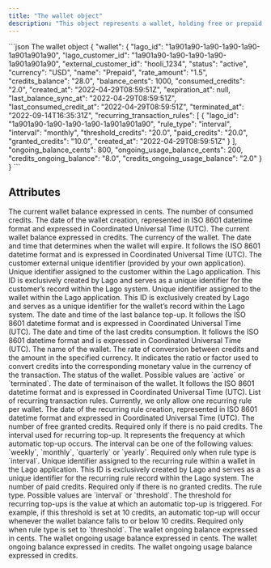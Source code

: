 ```yaml
---
title: "The wallet object"
description: "This object represents a wallet, holding free or prepaid credits."
---
```


<RequestExample>
  ```json The wallet object
  {
    "wallet": {
      "lago_id": "1a901a90-1a90-1a90-1a90-1a901a901a90",
      "lago_customer_id": "1a901a90-1a90-1a90-1a90-1a901a901a90",
      "external_customer_id": "hooli_1234",
      "status": "active",
      "currency": "USD",
      "name": "Prepaid",
      "rate_amount": "1.5",
      "credits_balance": "28.0",
      "balance_cents": 1000,
      "consumed_credits": "2.0",
      "created_at": "2022-04-29T08:59:51Z",
      "expiration_at": null,
      "last_balance_sync_at": "2022-04-29T08:59:51Z",
      "last_consumed_credit_at": "2022-04-29T08:59:51Z",
      "terminated_at": "2022-09-14T16:35:31Z",
      "recurring_transaction_rules": [
        {
          "lago_id": "1a901a90-1a90-1a90-1a90-1a901a901a90",
          "rule_type": "interval",
          "interval": "monthly",
          "threshold_credits": "20.0",
          "paid_credits": "20.0",
          "granted_credits": "10.0",
          "created_at": "2022-04-29T08:59:51Z"
        }
      ],
      "ongoing_balance_cents": 800,
      "ongoing_usage_balance_cents": 200,
      "credits_ongoing_balance": "8.0",
      "credits_ongoing_usage_balance": "2.0"
    }
  }
  ```
</RequestExample>

## Attributes

<ResponseField name="wallet" type="object">
  <Expandable title="object" defaultOpen="true">
    <ResponseField name="balance_cents" type="integer" required>
      The current wallet balance expressed in cents.
    </ResponseField>
    <ResponseField name="consumed_credits" type="string" required>
      The number of consumed credits.
    </ResponseField>
    <ResponseField name="created_at" type="string" required>
      The date of the wallet creation, represented in ISO 8601 datetime format and expressed in Coordinated Universal Time (UTC).
    </ResponseField>
    <ResponseField name="credits_balance" type="string" required>
      The current wallet balance expressed in credits.
    </ResponseField>
    <ResponseField name="currency" type="string" required>
      The currency of the wallet.
    </ResponseField>
    <ResponseField name="expiration_at" type="string">
      The date and time that determines when the wallet will expire. It follows the ISO 8601 datetime format and is expressed in Coordinated Universal Time (UTC).
    </ResponseField>
    <ResponseField name="external_customer_id" type="string" required>
      The customer external unique identifier (provided by your own application).
    </ResponseField>
    <ResponseField name="lago_customer_id" type="string" required>
      Unique identifier assigned to the customer within the Lago application. This ID is exclusively created by Lago and serves as a unique identifier for the customer’s record within the Lago system.
    </ResponseField>
    <ResponseField name="lago_id" type="string" required>
      Unique identifier assigned to the wallet within the Lago application. This ID is exclusively created by Lago and serves as a unique identifier for the wallet’s record within the Lago system.
    </ResponseField>
    <ResponseField name="last_balance_sync_at" type="string">
      The date and time of the last balance top-up. It follows the ISO 8601 datetime format and is expressed in Coordinated Universal Time (UTC).
    </ResponseField>
    <ResponseField name="last_consumed_credit_at" type="string">
      The date and time of the last credits consumption. It follows the ISO 8601 datetime format and is expressed in Coordinated Universal Time (UTC).
    </ResponseField>
    <ResponseField name="name" type="string" required>
      The name of the wallet.
    </ResponseField>
    <ResponseField name="rate_amount" type="string" required>
      The rate of conversion between credits and the amount in the specified currency. It indicates the ratio or factor used to convert credits into the corresponding monetary value in the currency of the transaction.
    </ResponseField>
    <ResponseField name="status" type="string" required>
      The status of the wallet. Possible values are `active` or `terminated`.
    </ResponseField>
    <ResponseField name="terminated_at" type="string">
      The date of terminaison of the wallet. It follows the ISO 8601 datetime format and is expressed in Coordinated Universal Time (UTC).
    </ResponseField>
    <ResponseField name="recurring_transaction_rules" type="array">
      List of recurring transaction rules. Currently, we only allow one recurring rule per wallet.
      <Expandable title="array">
        <ResponseField name="created_at" type="string">
          The date of the recurring rule creation, represented in ISO 8601 datetime format and expressed in Coordinated Universal Time (UTC). 
        </ResponseField>
        <ResponseField name="granted_credits" type="string">
          The number of free granted credits. Required only if there is no paid credits. 
        </ResponseField>
        <ResponseField name="interval" type="string">
          The interval used for recurring top-up. It represents the frequency at which automatic top-up occurs. The interval can be one of the following values: `weekly`, `monthly`, `quarterly` or `yearly`. Required only when rule type is `interval`. 
        </ResponseField>
        <ResponseField name="lago_id" type="string">
          Unique identifier assigned to the recurring rule within a wallet in the Lago application. This ID is exclusively created by Lago and serves as a unique identifier for the recurring rule record within the Lago system. 
        </ResponseField>
        <ResponseField name="paid_credits" type="string">
          The number of paid credits. Required only if there is no granted credits. 
        </ResponseField>
        <ResponseField name="rule_type" type="string">
          The rule type. Possible values are `interval` or `threshold`. 
        </ResponseField>
        <ResponseField name="threshold_credits" type="string">
          The threshold for recurring top-ups is the value at which an automatic top-up is triggered. For example, if this threshold is set at 10 credits, an automatic top-up will occur whenever the wallet balance falls to or below 10 credits. Required only when rule type is set to `threshold`. 
        </ResponseField>
      </Expandable>
    </ResponseField>
    <ResponseField name="ongoing_balance_cents" type="integer" required>
      The wallet ongoing balance expressed in cents.
    </ResponseField>
    <ResponseField name="ongoing_usage_balance_cents" type="integer" required>
      The wallet ongoing usage balance expressed in cents.
    </ResponseField>
    <ResponseField name="credits_ongoing_balance" type="string" required>
      The wallet ongoing balance expressed in credits.
    </ResponseField>
    <ResponseField name="credits_ongoing_usage_balance" type="string" required>
      The wallet ongoing usage balance expressed in credits.
    </ResponseField>
  </Expandable>
</ResponseField>